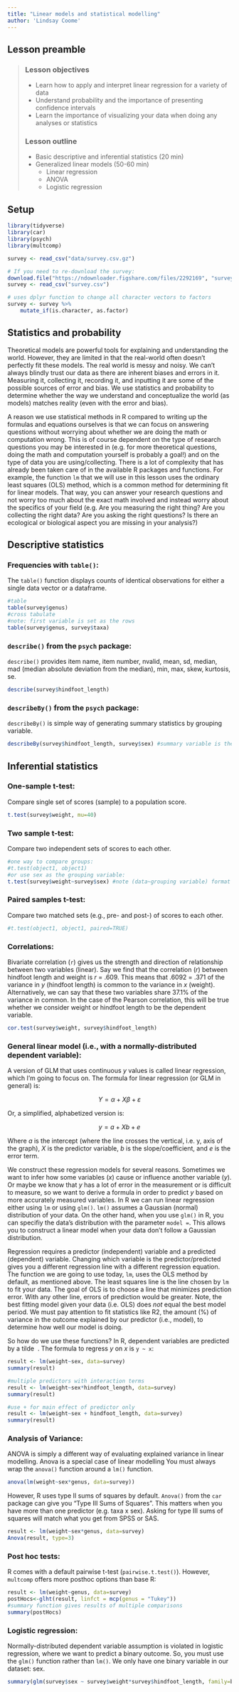 ```yaml
---
title: "Linear models and statistical modelling"
author: 'Lindsay Coome'
---
```

## Lesson preamble

> ### Lesson objectives
> 
> - Learn how to apply and interpret linear regression for a variety of data
> - Understand probability and the importance of presenting confidence intervals
> - Learn the importance of visualizing your data when doing any analyses or
> statistics
> 
> ### Lesson outline
> 
> - Basic descriptive and inferential statistics (20 min)
> - Generalized linear models (50-60 min)
>     - Linear regression
>     - ANOVA
>     - Logistic regression
>

## Setup


```r
library(tidyverse)
library(car)
library(psych)
library(multcomp)
```

```r
survey <- read_csv("data/survey.csv.gz")
```

```r
# If you need to re-download the survey:
download.file("https://ndownloader.figshare.com/files/2292169", "survey.csv")
survey <- read_csv("survey.csv")
```

```r
# uses dplyr function to change all character vectors to factors
survey <- survey %>% 
    mutate_if(is.character, as.factor) 
```

## Statistics and probability
Theoretical models are powerful tools for explaining and understanding the world.
However, they are limited in that the real-world often doesn't perfectly fit
these models. The real world is messy and noisy. We can't always blindly trust our data
as there are inherent biases and errors in it. Measuring it, collecting it,
recording it, and inputting it are some of the possible sources of error and
bias.  We use statistics and probability to determine whether the way we
understand and conceptualize the world (as models) matches reality (even with
the error and bias).

A reason we use statistical methods in R compared to writing up the formulas and
equations ourselves is that we can focus on answering questions without worrying
about whether we are doing the math or computation wrong. This is of course
dependent on the type of research questions you may be interested in (e.g. for
more theoretical questions, doing the math and computation yourself is probably
a goal!) and on the type of data you are using/collecting. There is a lot of
complexity that has already been taken care of in the available R packages and
functions. For example, the function `lm` that we will use in this lesson uses the ordinary least squares (OLS) method, which is a common method for determining fit for linear models. That way, you can answer your research questions and not worry too much about the exact math involved and instead worry about the specifics of your field (e.g. Are you measuring the right thing? Are you collecting the right data? Are you asking the right questions? Is there an ecological or biological aspect you are missing in your analysis?)

## Descriptive statistics
### Frequencies with ``table()``:
The ``table()`` function displays counts of identical observations for either a single data vector or a dataframe.
```r
#table
table(survey$genus)
#cross tabulate
#note: first variable is set as the rows
table(survey$genus, survey$taxa)
```

### ``describe()`` from the ``psych`` package:
``describe()`` provides item name, item number, nvalid, mean, sd, median, mad (median absolute deviation from the median), min, max, skew, kurtosis, se.
```r
describe(survey$hindfoot_length)
```

### ``describeBy()`` from the ``psych`` package:
``describeBy()`` is simple way of generating summary statistics by grouping variable.

```r
describeBy(survey$hindfoot_length, survey$sex) #summary variable is the first argument, grouping variable is the second argument
```

## Inferential statistics
### One-sample t-test:
Compare single set of scores (sample) to a population score.
```r
t.test(survey$weight, mu=40)
```

### Two sample t-test:
Compare two independent sets of scores to each other.
```r
#one way to compare groups:
#t.test(object1, object1)
#or use sex as the grouping variable:
t.test(survey$weight~survey$sex) #note (data~grouping variable) format
```

### Paired samples t-test:
Compare two matched sets (e.g., pre- and post-) of scores to each other.
```r
#t.test(object1, object1, paired=TRUE)
```

### Correlations:
Bivariate correlation (``r``) gives us the strength and direction of relationship between two variables (linear). Say we find that the correlation ($r$) between hindfoot length and weight is $r$ = .609. This means that .6092 = .371 of the variance in $y$ (hindfoot length) is common to the variance in $x$ (weight). Alternatively, we can say that these two variables share 37.1% of the variance in common. In the case of the Pearson correlation, this will be true whether we consider weight or hindfoot length to be the dependent variable. 
```r
cor.test(survey$weight, survey$hindfoot_length)
```

### General linear model (i.e., with a normally-distributed dependent variable):
A version of GLM that uses continuous $y$ values is called linear regression, which I'm going to focus on. The formula for linear regression (or GLM in general) is:

$$ Y = \alpha + X\beta + \varepsilon $$

Or, a simplified, alphabetized version is:

$$ y = a + Xb + e $$

Where $a$ is the intercept (where the line crosses the vertical, i.e. y, axis of the graph), $X$ is the predictor variable, $b$ is the slope/coefficient, and $e$ is the error term.

We construct these regression models for several reasons. Sometimes we want to infer how some variables ($x$) cause or influence another variable ($y$). Or maybe we know that $y$ has a lot of error in the measurement or is difficult to measure, so we want to derive a formula in order to predict $y$ based on more accurately measured variables. In R we can run linear regression either
using `lm` or using `glm()`. `lm()` assumes a Gaussian (normal) distribution of your data. On the other hand, when you use ``glm()`` in R, you can specifiy the data's distribution with the parameter ``model =``. This allows you to construct a linear model when your data don't follow a Gaussian distribution.

Regression requires a predictor (independent) variable and a predicted (dependent) variable. Changing which variable is the predictor/predicted gives you a different regression line with a different regression equation. The function we are going to use today, ``lm``, uses the OLS method by default, as mentioned above. The least squares line is the line chosen by ``lm`` to fit your data. The goal of OLS is to choose a line that minimizes prediction error. With any other line, errors of prediction would be greater. Note, the best fitting model given your data (i.e. OLS) does 
*not* equal the best model period. We must pay attention to fit statistics like R2, the amount (%) of variance in the outcome explained by our predictor (i.e., model), to determine how well our model is doing.

So how do we use these functions? In R, dependent variables are predicted by a tilde $~$.
The formula to regress $y$ on $x$ is ``y ~ x``:
```r
result <- lm(weight~sex, data=survey)
summary(result)
```

```r
#multiple predictors with interaction terms
result <- lm(weight~sex*hindfoot_length, data=survey)
summary(result)
```

```r
#use + for main effect of predictor only
result <- lm(weight~sex + hindfoot_length, data=survey)
summary(result)
```

### Analysis of Variance:
ANOVA is simply a different way of evaluating explained variance in linear modelling. Anova is a special case of linear modelling You must always wrap the ``anova()`` function around a ``lm()`` function.
```r
anova(lm(weight~sex*genus, data=survey))
```

However, R uses type II sums of squares by default. ``Anova()`` from the ``car`` package can give you “Type III Sums of Squares”. This matters when you have more than one predictor (e.g. taxa x sex). Asking for type III sums of squares will match what you get from SPSS or SAS.
```r
result <- lm(weight~sex*genus, data=survey)
Anova(result, type=3)
```

### Post hoc tests:
R comes with a default pairwise t-test (``pairwise.t.test()``). However, ``multcomp`` offers more posthoc options than base R:
```r
result <- lm(weight~genus, data=survey)
postHocs<-glht(result, linfct = mcp(genus = "Tukey"))
#summary function gives results of multiple comparisons
summary(postHocs)
```

### Logistic regression:
Normally-distributed dependent variable assumption is violated in logistic regression, where we want to predict a binary outcome. So, you must use the ``glm()`` function rather than ``lm()``. We only have one binary variable in our dataset: sex.
```r
summary(glm(survey$sex ~ survey$weight*survey$hindfoot_length, family=binomial))
```

